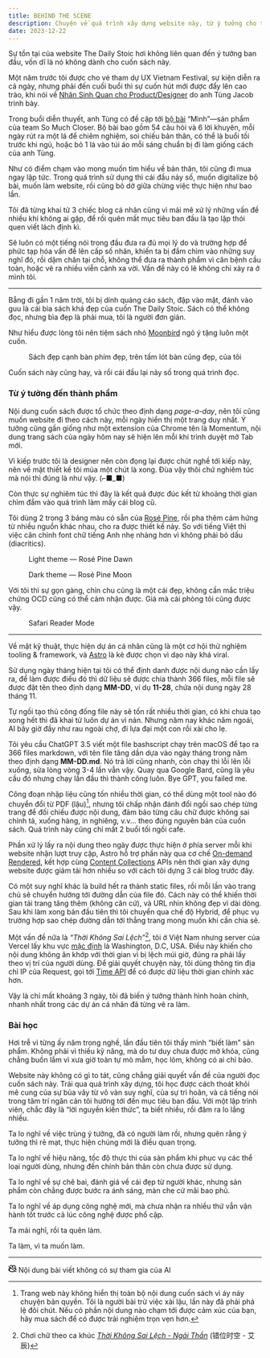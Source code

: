 ```yaml
---
title: BEHIND THE SCENE
description: Chuyện về quá trình xây dựng website này, từ ý tưởng cho tới thành phẩm, và bài học
date: 2023-12-22
---
```


Sự tồn tại của website The Daily Stoic hơi không liên quan đến ý tưởng ban đầu, vốn dĩ là nó không dành cho cuốn sách này.

Một năm trước tôi được cho vé tham dự UX Vietnam Festival, sự kiện diễn ra cả ngày, nhưng phải đến cuối buổi thì sự cuốn hút mới được đẩy lên cao trào, khi nói về [Nhân Sinh Quan cho Product/Designer](https://www.canva.com/design/DAFUVgvNt8I/ed8Bn-rM_O7013Tu-sC0lw/view) do anh Tùng Jacob trình bày.

Trong buổi diễn thuyết, anh Tùng có đề cập tới [bộ bài](https://readingcabin.vn/product/bo-bai-minh/) “Mình”—sản phẩm của team So Much Closer. Bộ bài bao gồm 54 câu hỏi và 6 lời khuyên, mỗi ngày rút ra một lá để chiêm nghiệm, soi chiếu bản thân, có thể là buổi tối trước khi ngủ, hoặc bỏ 1 lá vào túi áo mỗi sáng chuẩn bị đi làm giống cách của anh Tùng.

Như có điểm chạm vào mong muốn tìm hiểu về bản thân, tôi cũng đi mua ngay lập tức. Trong quá trình sử dụng thì cái đầu nảy số, muốn digitalize bộ bài, muốn làm website, rồi cũng bỏ dở giữa chừng việc thực hiện như bao lần.

Tôi đã từng khai tử 3 chiếc blog cá nhân cũng vì mải mê xử lý những vấn đề nhiều khi không ai gặp, để rồi quên mất mục tiêu ban đầu là tạo lập thói quen viết lách định kì.

Sẽ luôn có một tiếng nói trong đầu đưa ra đủ mọi lý do và trường hợp để phức tạp hóa vấn đề lên cấp số nhân, khiến ta bị đắm chìm vào những suy nghĩ đó, rồi dậm chân tại chỗ, không thể đưa ra thành phẩm vì căn bệnh cầu toàn, hoặc vẽ ra nhiều viễn cảnh xa vời. Vấn đề này có lẽ không chỉ xảy ra ở mình tôi.

***

Bẵng đi gần 1 năm trời, tôi bị dính quảng cáo sách, đập vào mặt, đánh vào guu là cái bìa sách khá đẹp của cuốn The Daily Stoic. Sách có thể không đọc, nhưng bìa đẹp là phải mua, tôi là người đơn giản.

Như hiểu được lòng tôi nên tiệm sách nhỏ [Moonbird](https://shopee.vn/moonbirdbooks) ngỏ ý tặng luôn một cuốn.

<figure>
  <div>
    <Image src="/images/book.jpeg" alt="" width={4032} height={2268} />
  </div>
  <figcaption>Sách đẹp cạnh bàn phím đẹp, trên tấm lót bàn cũng đẹp, của tôi</figcaption>
</figure>

Cuốn sách này cũng hay, và rồi cái đầu lại nảy số trong quá trình đọc.

### Từ ý tưởng đến thành phẩm

Nội dung cuốn sách được tổ chức theo định dạng _page-a-day_, nên tôi cũng muốn website đi theo cách này, mỗi ngày hiển thị một trang duy nhất. Ý tưởng cũng gần giống như một extension của Chrome tên là Momentum, nội dung trang sách của ngày hôm nay sẽ hiện lên mỗi khi trình duyệt mở Tab mới.

Vì kiếp trước tôi là designer nên còn đọng lại được chút nghề tới kiếp này, nên về mặt thiết kế tôi múa một chút là xong. Đùa vậy thôi chứ nghiêm túc mà nói thì đúng là như vậy. (⌐■_■)

Còn thực sự nghiêm túc thì đây là kết quả được đúc kết từ khoảng thời gian chìm đắm vào quá trình làm mấy cái blog cũ.

Tôi dùng 2 trong 3 bảng màu có sẵn của [Rosé Pine](https://rosepinetheme.com), rồi pha thêm cảm hứng từ nhiều nguồn khác nhau, cho ra được thiết kế này. So với tiếng Việt thì việc căn chỉnh font chữ tiếng Anh nhẹ nhàng hơn vì không phải bỏ dấu (diacritics).

<figure>
  <div>
    <Image src="/images/light.png" alt="" width={1480} height={2062} />
  </div>
  <figcaption>Light theme — Rosé Pine Dawn</figcaption>
</figure>

<figure>
  <div>
    <Image src="/images/dark.png" alt="" width={1480} height={2062} />
  </div>
  <figcaption>Dark theme — Rosé Pine Moon</figcaption>
</figure>

Với tôi thì sự gọn gàng, chỉn chu cũng là một cái đẹp, không cần mắc triệu chứng OCD cũng có thể cảm nhận được. Giá mà cái phòng tôi cũng được vậy.

<figure>
  <div>
    <Image src="/images/reader-mode.png" alt="" width={1608} height={2252} />
  </div>
  <figcaption>Safari Reader Mode</figcaption>
</figure>

***

Về mặt kỹ thuật, thực hiện dự án cá nhân cũng là một cơ hội thử nghiệm tooling & framework, và [Astro](https://astro.build) là kẻ được chọn vì dạo này khá viral.

Sử dụng ngày tháng hiện tại tôi có thể định danh được nội dung nào cần lấy ra, để làm được điều đó thì dữ liệu sẽ được chia thành 366 files, mỗi file sẽ được đặt tên theo định dạng **MM-DD**, ví dụ **11-28**, chứa nội dung ngày 28 tháng 11.

Tự ngồi tạo thủ công đống file này sẽ tốn rất nhiều thời gian, có khi chưa tạo xong hết thì đã khai tử luôn dự án vì nản. Nhưng năm nay khác năm ngoái, AI bây giờ đầy như rau ngoài chợ, đi lựa đại một con rồi xài cho lẹ.

Tôi yêu cầu ChatGPT 3.5 viết một file bashscript chạy trên macOS để tạo ra 366 files markdown, với tên file tăng dần dựa vào ngày tháng trong năm theo định dạng **MM-DD.md**. Nó trả lời cũng nhanh, còn chạy thì lỗi lên lỗi xuống, sửa lòng vòng 3-4 lần vẫn vậy. Quay qua Google Bard, cũng là yêu cầu đó nhưng chạy lần đầu thì thành công luôn. Bye GPT, you failed me.

Công đoạn nhập liệu cũng tốn nhiều thời gian, có thể dùng một tool nào đó chuyển đổi từ PDF (lậu)[^1], nhưng tôi chấp nhận đánh đổi ngồi sao chép từng trang để đối chiếu được nội dung, đảm bảo từng câu chữ được không sai chính tả, xuống hàng, in nghiêng, v.v... theo đúng nguyên bản của cuốn sách. Quá trình này cũng chỉ mất 2 buổi tối ngồi cafe.

Phần xử lý lấy ra nội dung theo ngày được thực hiện ở phía server mỗi khi website nhận lượt truy cập, Astro hỗ trợ phần này qua cơ chế [On-demand Rendered](https://docs.astro.build/en/core-concepts/rendering-modes/#on-demand-rendered), kết hợp cùng [Content Collections](https://docs.astro.build/en/guides/content-collections/) APIs nên thời gian xây dựng website được giảm tải hơn nhiều so với cách tôi dựng 3 cái blog trước đây.

Có một suy nghĩ khác là build hết ra thành static files, rồi mỗi lần vào trang chủ sẽ chuyển hướng tới đường dẫn của file đó. Cách này có thể khiến thời gian tải trang tăng thêm (không căn cứ), và URL nhìn không đẹp vì dài dòng. Sau khi làm xong bản đầu tiên thì tôi chuyển qua chế độ Hybrid, để phục vụ trường hợp sao chép đường dẫn tới thẳng trang mong muốn khi cần chia sẻ.

Một vấn đề nữa là _“Thời Không Sai Lệch”_[^2], tôi ở Việt Nam nhưng server của Vercel lấy khu vực [mặc định](https://vercel.com/docs/edge-network/regions#compute-defaults) là Washington, D.C, USA. Điều này khiến cho nội dung không ăn khớp với thời gian vì bị lệch múi giờ, đúng ra phải lấy theo vị trí của người dùng. Để giải quyết chuyện này, tôi dùng thông tin địa chỉ IP của Request, gọi tới [Time API](https://timeapi.io) để có được dữ liệu thời gian chính xác hơn.

Vậy là chỉ mất khoảng 3 ngày, tôi đã biến ý tưởng thành hình hoàn chỉnh, nhanh nhất trong các dự án cá nhân đã từng vẽ ra làm.

### Bài học

Hơi trễ vì từng ấy năm trong nghề, lần đầu tiên tôi thấy mình “biết làm” sản phẩm. Không phải vì thiếu kỹ năng, mà do tư duy chưa được mở khóa, cũng chẳng buồn lắm vì xưa giờ toàn tự mò mẫm, học lỏm, không có ai chỉ bảo.

Website này không có gì to tát, cũng chẳng giải quyết vấn đề của người đọc cuốn sách này. Trải qua quá trình xây dựng, tôi học được cách thoát khỏi mê cung của sự bủa vây từ vô vàn suy nghĩ, của sự trì hoãn, và cả tiếng nói trong tâm trí ngăn cản tôi hướng tới đến mục tiêu ban đầu. Với một lập trình viên, chắc đây là “lời nguyền kiến thức”, ta biết nhiều, rồi đâm ra lo lắng nhiều.

Ta lo nghĩ về việc trùng ý tưởng, đã có người làm rồi, nhưng quên rằng ý tưởng thì rẻ mạt, thực hiện chúng mới là điều quan trọng.

Ta lo nghĩ về hiệu năng, tốc độ thực thi của sản phẩm khi phục vụ các thể loại người dùng, nhưng đến chính bản thân còn chưa được sử dụng.

Ta lo nghĩ về sự chê bai, đánh giá về cái đẹp từ người khác, nhưng sản phẩm còn chẳng được bước ra ánh sáng, màn che cứ mãi bao phủ.

Ta lo nghĩ về áp dụng công nghệ mới, mà chưa nhận ra nhiều thứ vẫn vận hành tốt trước cả lúc công nghệ được phổ cập.

Ta mải nghĩ, rồi ta quên làm.

Ta làm, vì ta muốn làm.

***

[^1]: Trang web này không hiển thị toàn bộ nội dung cuốn sách vì áy náy chuyện bản quyền. Tôi là người bài trừ việc xài lậu, lần này đã phải phá lệ đôi chút. Nếu có phần nội dung nào chạm tới được cảm xúc của bạn, hãy mua sách để có được trải nghiệm trọn vẹn hơn.
[^2]: Chơi chữ theo ca khúc _[Thời Không Sai Lệch - Ngải Thần](https://music.youtube.com/watch?v=FVEpQ8a4fs0)_ (错位时空 - 艾辰)

<div class="inline-flex items-center gap-3 text-rp-subtle italic tracking-wide mb-4">
<svg xmlns="http://www.w3.org/2000/svg" width="16" height="16" viewBox="0 0 16 16"><path fill="currentColor" d="M16 11.24c0 .112-.072.274-.21.467L13 9.688V7.862l-.023-.116c-.49.21-1.075.291-1.727.291c-.198 0-.388-.009-.571-.029L6.833 5.226a4.01 4.01 0 0 0 .17-.782c.117-.935-.037-1.395-.241-1.614c-.193-.206-.637-.413-1.682-.297c-.683.076-1.115.231-1.395.415l-1.257-.91c.579-.564 1.413-.877 2.485-.996c1.206-.134 2.262.034 2.944.765c.05.053.096.108.139.165c.044-.057.094-.112.143-.165c.682-.731 1.738-.899 2.944-.765c1.23.137 2.145.528 2.724 1.261c.566.715.693 1.614.693 2.484c0 .572-.053 1.148-.254 1.656c.066.228.098.429.126.612c.012.076.024.148.037.218c.924.385 1.522 1.471 1.591 2.095Zm-5.083-8.707c-1.044-.116-1.488.091-1.681.297c-.204.219-.359.679-.242 1.614c.091.726.303 1.231.618 1.553c.299.305.784.54 1.638.54c.922 0 1.28-.198 1.442-.379c.179-.2.308-.578.308-1.371c0-.765-.123-1.242-.37-1.554c-.233-.296-.693-.587-1.713-.7m2.511 11.074c-1.393.776-3.272 1.428-5.43 1.428c-4.562 0-7.873-2.914-7.998-3.749V9.338c.085-.628.677-1.686 1.588-2.065c.013-.07.024-.143.036-.218c.029-.183.06-.384.126-.612c-.18-.455-.241-.963-.252-1.475L.31 4.107A.747.747 0 0 1 0 3.509V3.49a.748.748 0 0 1 .625-.73c.156-.026.306.047.435.139l14.667 10.578a.592.592 0 0 1 .227.264a.752.752 0 0 1 .046.249v.022a.75.75 0 0 1-1.19.596Zm-1.367-.991L5.635 7.964a5.128 5.128 0 0 1-.889.073c-.652 0-1.236-.081-1.727-.291l-.023.116v4.255c.419.323 2.722 1.433 5.002 1.433c1.539 0 3.089-.505 4.063-.934"/></svg>
<span>Nội dung bài viết không có sự tham gia của AI</span>
</div>
